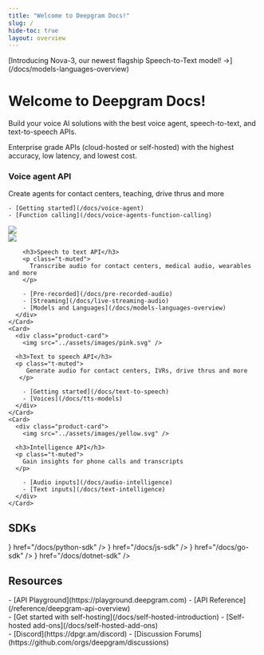 ```yaml
---
title: "Welcome to Deepgram Docs!"
slug: /
hide-toc: true
layout: overview
---
```


<style>
{`
  .fern-page-heading {
    display: none;
  }

  .col {
    display: flex;
    flex-direction: column;
    width: 40%;
  }

  .col .right {
    display: flex;
    flex-direction: column;
    align-items: flex-end;
    justify-content: flex-end;
  }

  .col h3 {
    margin-top: 12px !important;
  }

  .right img {
    width: 60% !important;
    float: right;
  }

  .right {
    display: flex;
    flex-direction: column;
    align-items: center;
    justify-content: center;
  }

  .banner .fern-card {
    width: 100%;
    text-align: left;
    padding: 24px;
  }

  .banner .fern-card ul {
    margin-top: 4px !important;
  }

  .fern-card {
    display: flex;
    flex-direction: row;
  }

  .fern-card p {
    margin-bottom: 12px !important;
  }

  .center {
    padding-left: 10px;
    padding-right: 10px;
    margin-top: 24px;
  }

  .fern-card img {
    width: 100% !important;
  }

  h3 {
    color: white !important;
    padding-bottom: 8px !important;
  }

  .badge {
    border: 1px solid #232329;
    padding: 8px 12px;
    border-radius: 50px;
    margin-bottom: 2rem;
    color: #BBBBBF !important;
  }

  .badge:hover {
    color: #FBFBFF !important;
  }

  .white .fern-card ul {
    margin-top: .75rem !important;
    position: relative;
    left: -2.5rem !important;
  }

  .white .fern-card .overflow-hidden {
    overflow: visible !important;
  }

  h2 {
    margin-top: 80px !important;
  }

  @media (max-width: 768px) {
    .fern-card {
      flex-direction: column !important;
    }

    .col {
      width: 100% !important;
    }

    .col.right {
      margin-top: 24px;
      order: -1;
    }

    .right img {
      width: 100% !important;
    }
  }

  .sdk-section .fern-card {
    display: flex;
    align-items: center;
    justify-content: center;
  }

  .sdk-section .card-icon > img {
    width: 28px;
    height: 28px;
    min-width: 28px;
  }

  .sdk-section .fern-card > div {
    display: flex;
    align-items: center;
    gap: 8px;
  }

  .fern-card img {
    width: 100% !important;
  }
`}
</style>

<div class="banner">
<div class="badge">[Introducing Nova-3, our newest flagship Speech-to-Text model! <span style={{ color: "#13EF95" }}>→</span>](/docs/models-languages-overview)</div>
<h1>Welcome to Deepgram Docs!</h1>
Build your voice AI solutions with the best voice agent, speech-to-text, and text-to-speech APIs.

Enterprise grade APIs (cloud-hosted or self-hosted) with the highest accuracy, low latency, and lowest cost.

<div class="fern-card product-card p-6 center">
  <div class="col">
    <h3>Voice agent API</h3>
    <p class="t-muted">
      Create agents for contact centers, teaching, drive thrus and more
    </p>

    - [Getting started](/docs/voice-agent)
    - [Function calling](/docs/voice-agents-function-calling)
  </div>

  <div class="col right">
    <img src="../assets/images/purple.svg" />
  </div>
</div>
</div>

<CardGroup cols={3}>
    <Card>
      <div class="product-card">
        <img src="../assets/images/blue.svg" />

        <h3>Speech to text API</h3>
        <p class="t-muted">
          Transcribe audio for contact centers, medical audio, wearables and more
        </p>

        - [Pre-recorded](/docs/pre-recorded-audio)
        - [Streaming](/docs/live-streaming-audio)
        - [Models and Languages](/docs/models-languages-overview)
      </div>
    </Card>
    <Card>
      <div class="product-card">
        <img src="../assets/images/pink.svg" />

      <h3>Text to speech API</h3>
      <p class="t-muted">
         Generate audio for contact centers, IVRs, drive thrus and more
       </p>

        - [Getting started](/docs/text-to-speech)
        - [Voices](/docs/tts-models)
      </div>
    </Card>
    <Card>
      <div class="product-card">
        <img src="../assets/images/yellow.svg" />

      <h3>Intelligence API</h3>
      <p class="t-muted">
        Gain insights for phone calls and transcripts
      </p>

        - [Audio inputs](/docs/audio-intelligence)
        - [Text inputs](/docs/text-intelligence)
      </div>
    </Card>   
</CardGroup>

## SDKs
<div class="sdk-section">
<CardGroup cols={4}>
<Card
  title="Python"
  iconPosition="left"
  icon={<img src="https://fern-image-hosting.s3.us-east-1.amazonaws.com/deepgram/python.svg" />}
  href="/docs/python-sdk"
/>
<Card
  title="JavaScript"
  iconPosition="left"
  icon={<img src="https://fern-image-hosting.s3.us-east-1.amazonaws.com/deepgram/js-yellow.svg" />}
  href="/docs/js-sdk"
/>
<Card
  title="Go"
  iconPosition="left"
  icon={<img src="https://fern-image-hosting.s3.us-east-1.amazonaws.com/deepgram/go.svg" />}
  href="/docs/go-sdk"
/>
<Card
  title=".Net"
  iconPosition="left"
  icon={<img src="https://fern-image-hosting.s3.us-east-1.amazonaws.com/deepgram/net.svg" />}
  href="/docs/dotnet-sdk"
/>
</CardGroup>
</div>

## Resources
<div class="white">
<CardGroup cols={3}>
<Card
  title="Explore"
  icon="rocket"
  iconPosition="left"
>
<div class="resource-card">
- [API Playground](https://playground.deepgram.com)
- [API Reference](/reference/deepgram-api-overview)
</div>
</Card>
<Card
  title="Self Host"
  icon="tools"
  iconPosition="left"
>
<div class="resource-card">
- [Get started with self-hosting](/docs/self-hosted-introduction)
- [Self-hosted add-ons](/docs/self-hosted-add-ons)
</div>
</Card>
<Card
  title="Community"
  icon="users"
  iconPosition="left"
>
<div class="resource-card">
- [Discord](https://dpgr.am/discord)
- [Discussion Forums](https://github.com/orgs/deepgram/discussions)
</div>
</Card>
</CardGroup>
</div>


